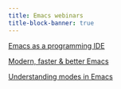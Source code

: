 ```yaml
---
title: Emacs webinars
title-block-banner: true
---
```


:::{layout="[5, 5, 5, -5]"}

:::{.card .mb-3}

:::{.card-body2}

[Emacs as a programming IDE](wb_emacs_ide.qmd){.card-title-ws .stretched-link}

:::

:::

:::{.card .mb-3}

:::{.card-body2}

[Modern, faster & better Emacs](wb_emacs_new_tools.qmd){.card-title-ws .stretched-link}

:::

:::

:::{.card .mb-3}

:::{.card-body2}

[Understanding modes in Emacs](wb_emacs_modes.qmd){.card-title-ws .stretched-link}

:::

:::

:::

